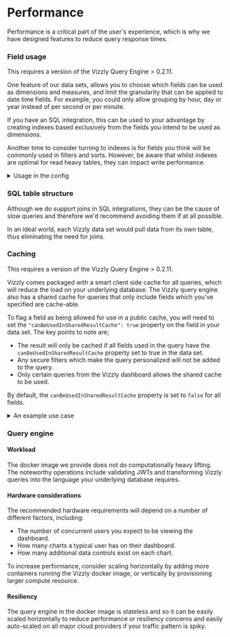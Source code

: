 # Performance

Performance is a critical part of the user's experience, which is why we have designed features to reduce query response times.

### Field usage
<p style={{fontSize: "13px"}}>This requires a version of the Vizzly Query Engine > 0.2.11.</p>

One feature of our data sets, allows you to choose which fields can be used as dimensions and measures, and limit the granularity that can be applied to date time fields. For example, you could only allow grouping by hour, day or year instead of per second or per minute.

If you have an SQL integration, this can be used to your advantage by creating indexes based exclusively from the fields you intend to be used as dimensions.

Another time to consider turning to indexes is for fields you think will be commonly used in filters and sorts. However, be aware that whilst indexes are optimal for read heavy tables, they can impact write performance.

<details>
  <summary>Usage in the config</summary>

Each field in a data set can optionally provide a `canBeDimension` or `canBeMeasure` key with a boolean value. For example;

```jsonc
{
  "canBeDimension": true,
  "canBeMeasure": false
}
```

By default, the values of these properties are both `true`, and setting `false` will remove the field as an option in the chart editor.

**NOTE:** This requires a version of the Vizzly Query Engine > 0.2.11 and of our [dashboard react library](https://www.npmjs.com/package/@vizzly/dashboard) > 0.0.35
</details>

### SQL table structure

Although we do support joins in SQL integrations, they can be the cause of slow queries and therefore we'd recommend avoiding them if at all possible.

In an ideal world, each Vizzly data set would pull data from its own table, thus eliminating the need for joins.

### Caching
<p style={{fontSize: "13px"}}>This requires a version of the Vizzly Query Engine > 0.2.11.</p>

Vizzly comes packaged with a smart client side cache for all queries, which will reduce the load on your underlying database. The Vizzly query engine also has a shared cache for 
queries that only include fields which you've specified are cache-able.

To flag a field as being allowed for use in a public cache, you will need to set the `"canBeUsedInSharedResultCache": true` property on the field in your data set.
The key points to note are;

- The result will only be cached if all fields used in the query have the `canBeUsedInSharedResultCache` property set to true in the data set.
- Any secure filters which make the query personalized will not be added to the query.
- Only certain queries from the Vizzly dashboard allows the shared cache to be used.

By default, the `canBeUsedInSharedResultCache` property is set to `false` for all fields.

<details>
  <summary>An example use case</summary>

Commonly, local and global filters are based upon fields that don't contain private information. For example, say we have this table of data;

| Order ID | Customer Email     | Total Paid | Category      |
|----------|--------------------|------------|---------------|
| 1        | james@example.com  | 35.00      | Entertainment |
| 2        | sophie@example.com | 35.00      | Sports        |

Clearly, the "Customer Email" field contains private information, however the "Category" field does not, and the "Category" field is the most likely field that you'd want to specify a global or local filter for.

Therefore, if we were to mark the "Category" field with `"canBeUsedInSharedResultCache": true` in the Vizzly data set, then the Vizzly query engine will use this information
to optimize the performance of queries used to offer the global or local filter based on the "Category" field.

</details>

### Query engine

#### Workload

The docker image we provide does not do computationally heavy lifting. The noteworthy operations include validating JWTs and transforming Vizzly queries into the language your underlying database requires.

#### Hardware considerations

The recommended hardware requirements will depend on a number of different factors, including:

- The number of concurrent users you expect to be viewing the dashboard.
- How many charts a typical user has on their dashboard.
- How many additional data controls exist on each chart.

To increase performance, consider scaling horizontally by adding more containers running the Vizzly docker image, or vertically by provisioning larger compute resource.

#### Resiliency

The query engine in the docker image is stateless and so it can be easily scaled horizontally to reduce performance or resiliency concerns and easily auto-scaled on all major cloud providers if your traffic pattern is spiky.
